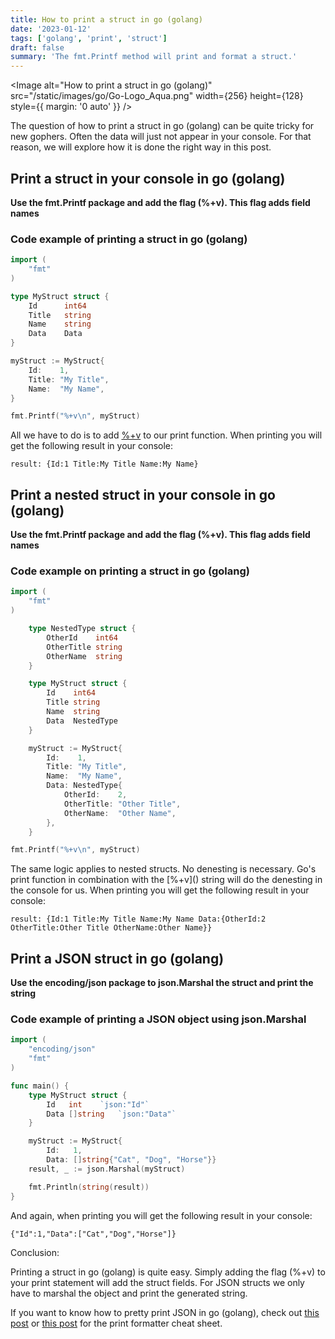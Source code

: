 ```yaml
---
title: How to print a struct in go (golang)
date: '2023-01-12'
tags: ['golang', 'print', 'struct']
draft: false
summary: 'The fmt.Printf method will print and format a struct.'
---
```


<Image
  alt="How to print a struct in go (golang)"
  src="/static/images/go/Go-Logo_Aqua.png"
  width={256}
  height={128}
  style={{ margin: '0 auto' }}
/>

The question of how to print a struct in go (golang) can be quite tricky for new gophers.
Often the data will just not appear in your console. For that reason, we will explore how it is done the right way in this post.

## Print a struct in your console in go (golang)

**Use the fmt.Printf package and add the flag (%+v). This flag adds field names**

### Code example of printing a struct in go (golang)

```go
import (
	"fmt"
)

type MyStruct struct {
    Id      int64
    Title   string
    Name    string
    Data    Data
}

myStruct := MyStruct{
	Id:    1,
	Title: "My Title",
	Name:  "My Name",
}

fmt.Printf("%+v\n", myStruct)
```

All we have to do is to add [%+v]() to our print function.
When printing you will get the following result in your console:

`result: {Id:1 Title:My Title Name:My Name}`

## Print a nested struct in your console in go (golang)

**Use the fmt.Printf package and add the flag (%+v). This flag adds field names**

### Code example on printing a struct in go (golang)

```go
import (
	"fmt"
)

	type NestedType struct {
		OtherId    int64
		OtherTitle string
		OtherName  string
	}

	type MyStruct struct {
		Id    int64
		Title string
		Name  string
		Data  NestedType
	}

	myStruct := MyStruct{
		Id:    1,
		Title: "My Title",
		Name:  "My Name",
		Data: NestedType{
			OtherId:    2,
			OtherTitle: "Other Title",
			OtherName:  "Other Name",
		},
	}

fmt.Printf("%+v\n", myStruct)
```

The same logic applies to nested structs. No denesting is necessary. Go's print function in combination with
the [%+v\]() string will do the denesting in the console for us.
When printing you will get the following result in your console:

`result: {Id:1 Title:My Title Name:My Name Data:{OtherId:2 OtherTitle:Other Title OtherName:Other Name}}`

## Print a JSON struct in go (golang)

**Use the encoding/json package to json.Marshal the struct and print the string**

### Code example of printing a JSON object using json.Marshal

```go
import (
	"encoding/json"
	"fmt"
)

func main() {
	type MyStruct struct {
		Id   int	`json:"Id"`
		Data []string	`json:"Data"`
	}

	myStruct := MyStruct{
		Id:   1,
		Data: []string{"Cat", "Dog", "Horse"}}
	result, _ := json.Marshal(myStruct)

	fmt.Println(string(result))
}
```

And again, when printing you will get the following result in your console:

`{"Id":1,"Data":["Cat","Dog","Horse"]}`

Conclusion:

Printing a struct in go (golang) is quite easy. Simply adding the flag (%+v) to your print statement will add the struct fields.
For JSON structs we only have to marshal the object and print the generated string.

If you want to know how to pretty print JSON in go (golang), check out [this post](https://www.go-code.dev/blog/go/print/how-to-print-a-struct-in-go)
or [this post](https://www.go-code.dev/blog/go/print/print-formatting-in-go) for the print formatter cheat sheet.
